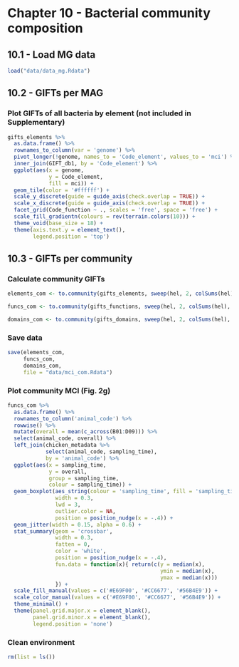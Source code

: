 # Chapter 10 - Bacterial community composition

## 10.1 - Load MG data

```r
load("data/data_mg.Rdata")
```


## 10.2 - GIFTs per MAG

### Plot GIFTs of all bacteria by element (not included in Supplementary)

```r
gifts_elements %>%
  as.data.frame() %>% 
  rownames_to_column(var = 'genome') %>% 
  pivot_longer(!genome, names_to = 'Code_element', values_to = 'mci') %>%
  inner_join(GIFT_db1, by = 'Code_element') %>%
  ggplot(aes(x = genome,
             y = Code_element,
             fill = mci)) +
  geom_tile(color = '#ffffff') +
  scale_y_discrete(guide = guide_axis(check.overlap = TRUE)) +
  scale_x_discrete(guide = guide_axis(check.overlap = TRUE)) +
  facet_grid(Code_function ~ ., scales = 'free', space = 'free') +
  scale_fill_gradientn(colours = rev(terrain.colors(10))) +
  theme_void(base_size = 18) +
  theme(axis.text.y = element_text(),
        legend.position = 'top')
```


## 10.3 - GIFTs per community 

### Calculate community GIFTs

```r
elements_com <- to.community(gifts_elements, sweep(hel, 2, colSums(hel), FUN = "/"), GIFT_db2) 

funcs_com <- to.community(gifts_functions, sweep(hel, 2, colSums(hel), FUN = "/"), GIFT_db2)

domains_com <- to.community(gifts_domains, sweep(hel, 2, colSums(hel), FUN = "/"), GIFT_db2)
```

### Save data

```r
save(elements_com,
     funcs_com,
     domains_com,
     file = "data/mci_com.Rdata")
```

### Plot community MCI (Fig. 2g)

```r
funcs_com %>%
  as.data.frame() %>% 
  rownames_to_column('animal_code') %>%
  rowwise() %>%
  mutate(overall = mean(c_across(B01:D09))) %>%
  select(animal_code, overall) %>%
  left_join(chicken_metadata %>%
            select(animal_code, sampling_time),
            by = 'animal_code') %>%
  ggplot(aes(x = sampling_time,
             y = overall,
             group = sampling_time,
             colour = sampling_time)) +
  geom_boxplot(aes_string(colour = 'sampling_time', fill = 'sampling_time'),
               width = 0.3,
               lwd = 3,
               outlier.color = NA,
               position = position_nudge(x = -.4)) +
  geom_jitter(width = 0.15, alpha = 0.6) +
  stat_summary(geom = 'crossbar',
               width = 0.3,
               fatten = 0,
               color = 'white',
               position = position_nudge(x = -.4),
               fun.data = function(x){ return(c(y = median(x),
                                                ymin = median(x),
                                                ymax = median(x)))
               }) +
  scale_fill_manual(values = c('#E69F00', '#CC6677', '#56B4E9')) +
  scale_color_manual(values = c('#E69F00', '#CC6677', '#56B4E9')) +
  theme_minimal() +
  theme(panel.grid.major.x = element_blank(),
        panel.grid.minor.x = element_blank(),
        legend.position = 'none')

```

### Clean environment

```r
rm(list = ls())
```
